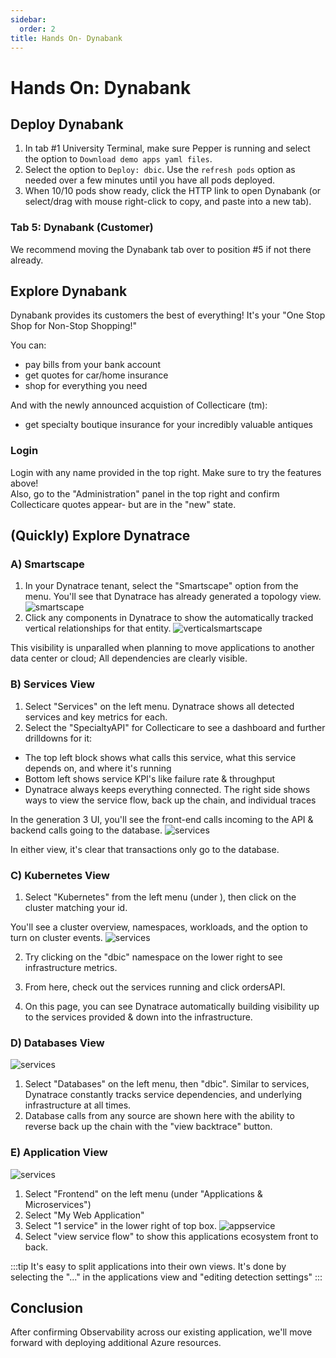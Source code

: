 ```yaml
---
sidebar:
  order: 2
title: Hands On- Dynabank
---
```


# Hands On: Dynabank

## Deploy Dynabank

1. In tab #1 University Terminal, make sure Pepper is running and select the option to `Download demo apps yaml files`.
1. Select the option to `Deploy: dbic`. Use the `refresh pods` option as needed over a few minutes until you have all pods deployed.
1. When 10/10 pods show ready, click the HTTP link to open Dynabank (or select/drag with mouse right-click to copy, and paste into a new tab).

### Tab 5: Dynabank (Customer)

We recommend moving the Dynabank tab over to position #5 if not there already.

## Explore Dynabank

Dynabank provides its customers the best of everything! It's your "One Stop Shop for Non-Stop Shopping!"

You can:

- pay bills from your bank account
- get quotes for car/home insurance
- shop for everything you need

And with the newly announced acquistion of Collecticare (tm):

- get specialty boutique insurance for your incredibly valuable antiques

### Login

Login with any name provided in the top right. Make sure to try the features above!  
Also, go to the "Administration" panel in the top right and confirm Collecticare quotes appear- but are in the "new" state.

## (Quickly) Explore Dynatrace

### A) Smartscape

1. In your Dynatrace tenant, select the "Smartscape" option from the menu. You'll see that Dynatrace has already generated a topology view.
   ![smartscape](/src/img/explore1.jpg)
2. Click any components in Dynatrace to show the automatically tracked vertical relationships for that entity.
   ![verticalsmartscape](/src/img/explore2.jpg)

This visibility is unparalled when planning to move applications to another data center or cloud; All dependencies are clearly visible.

### B) Services View

1. Select "Services" on the left menu. Dynatrace shows all detected services and key metrics for each.
1. Select the "SpecialtyAPI" for Collecticare to see a dashboard and further drilldowns for it:

- The top left block shows what calls this service, what this service depends on, and where it's running
- Bottom left shows service KPI's like failure rate & throughput
- Dynatrace always keeps everything connected. The right side shows ways to view the service flow, back up the chain, and individual traces

In the generation 3 UI, you'll see the front-end calls incoming to the API & backend calls going to the database.
![services](/src/img/specialtytopology.png)

In either view, it's clear that transactions only go to the database.

### C) Kubernetes View

1. Select "Kubernetes" from the left menu (under ), then click on the cluster matching your id.

You'll see a cluster overview, namespaces, workloads, and the option to turn on cluster events.
![services](/src/img/explore10.jpg)

2. Try clicking on the "dbic" namespace on the lower right to see infrastructure metrics.

3. From here, check out the services running and click ordersAPI.

4. On this page, you can see Dynatrace automatically building visibility up to the services provided & down into the infrastructure.

### D) Databases View

![services](/src/img/explore4.jpg)

1. Select "Databases" on the left menu, then "dbic". Similar to services, Dynatrace constantly tracks service dependencies, and underlying infrastructure at all times.
2. Database calls from any source are shown here with the ability to reverse back up the chain with the "view backtrace" button.

### E) Application View

![services](/src/img/explore6.jpg)

1. Select "Frontend" on the left menu (under "Applications & Microservices")
2. Select "My Web Application"
3. Select "1 service" in the lower right of top box.
   ![appservice](/src/img/appservice.jpg)
4. Select "view service flow" to show this applications ecosystem front to back.

:::tip
It's easy to split applications into their own views. It's done by selecting the "..." in the applications view and "editing detection settings"
:::

## Conclusion

After confirming Observability across our existing application, we'll move forward with deploying additional Azure resources.
